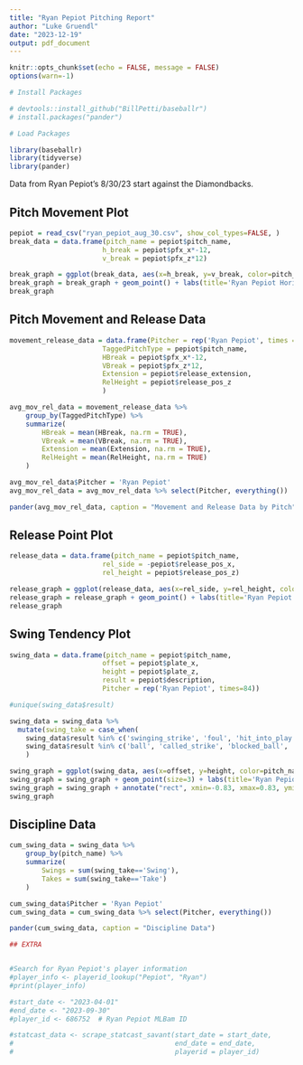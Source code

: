 ---
title: "Ryan Pepiot Pitching Report"
author: "Luke Gruendl"
date: "2023-12-19"
output: pdf_document
---

```{r setup, include=FALSE}
knitr::opts_chunk$set(echo = FALSE, message = FALSE)
options(warn=-1)
```


```{r}
# Install Packages

# devtools::install_github("BillPetti/baseballr")
# install.packages("pander")
```


```{r}
# Load Packages

library(baseballr)
library(tidyverse)
library(pander)
```

Data from Ryan Pepiot's 8/30/23 start against the Diamondbacks.

## Pitch Movement Plot

```{r}
pepiot = read_csv("ryan_pepiot_aug_30.csv", show_col_types=FALSE, )
break_data = data.frame(pitch_name = pepiot$pitch_name, 
                       h_break = pepiot$pfx_x*-12, 
                       v_break = pepiot$pfx_z*12)

break_graph = ggplot(break_data, aes(x=h_break, y=v_break, color=pitch_name))
break_graph = break_graph + geom_point() + labs(title='Ryan Pepiot Horizontal Vs. Vertical Break', x='Horizontal Break', y='Induced Vertical break', color='Pitch Type') + xlim(-30, 30) + ylim(-30, 30) + geom_hline(yintercept=0) + geom_vline(xintercept=0)
break_graph
```

## Pitch Movement and Release Data

```{r}
movement_release_data = data.frame(Pitcher = rep('Ryan Pepiot', times = 84),
                       TaggedPitchType = pepiot$pitch_name, 
                       HBreak = pepiot$pfx_x*-12, 
                       VBreak = pepiot$pfx_z*12,
                       Extension = pepiot$release_extension,
                       RelHeight = pepiot$release_pos_z
                       )

avg_mov_rel_data = movement_release_data %>%
    group_by(TaggedPitchType) %>%
    summarize(
        HBreak = mean(HBreak, na.rm = TRUE),
        VBreak = mean(VBreak, na.rm = TRUE),
        Extension = mean(Extension, na.rm = TRUE),
        RelHeight = mean(RelHeight, na.rm = TRUE)
    )

avg_mov_rel_data$Pitcher = 'Ryan Pepiot'
avg_mov_rel_data = avg_mov_rel_data %>% select(Pitcher, everything())

pander(avg_mov_rel_data, caption = "Movement and Release Data by Pitch")
```

## Release Point Plot

```{r}
release_data = data.frame(pitch_name = pepiot$pitch_name, 
                       rel_side = -pepiot$release_pos_x, 
                       rel_height = pepiot$release_pos_z)

release_graph = ggplot(release_data, aes(x=rel_side, y=rel_height, color=pitch_name))
release_graph = release_graph + geom_point() + labs(title='Ryan Pepiot Pitch Release Plot', x='Pitch Release Side (FT)', y='Pitch Release Height (FT)', color='Pitch Type') + xlim(-4.5, 4.5) + ylim(2, 7)
release_graph
```

## Swing Tendency Plot

```{r}
swing_data = data.frame(pitch_name = pepiot$pitch_name, 
                       offset = pepiot$plate_x, 
                       height = pepiot$plate_z,
                       result = pepiot$description,
                       Pitcher = rep('Ryan Pepiot', times=84))

#unique(swing_data$result)

swing_data = swing_data %>%
  mutate(swing_take = case_when(
    swing_data$result %in% c('swinging_strike', 'foul', 'hit_into_play', 'foul_tip', 'foul_bunt') ~ 'Swing',
    swing_data$result %in% c('ball', 'called_strike', 'blocked_ball', 'hit_by_pitch') ~ "Take")
    )

swing_graph = ggplot(swing_data, aes(x=offset, y=height, color=pitch_name, shape=swing_take)) + scale_shape_manual(values = c(16, 4))
swing_graph = swing_graph + geom_point(size=3) + labs(title='Ryan Pepiot Swinging Tendency Chart', x='Pitch Offset (FT)', y='Pitch Height (FT)', color='Pitch Type', shape='Swing or Take') + xlim(-2.5, 2.5) + ylim(0, 5)
swing_graph = swing_graph + annotate("rect", xmin=-0.83, xmax=0.83, ymin=1.5, ymax=3.5, fill=NA, color="black") + coord_fixed(ratio = 1/1)
swing_graph
```

## Discipline Data

```{r}
cum_swing_data = swing_data %>%
    group_by(pitch_name) %>%
    summarize(
        Swings = sum(swing_take=='Swing'),
        Takes = sum(swing_take=='Take')
    )

cum_swing_data$Pitcher = 'Ryan Pepiot'
cum_swing_data = cum_swing_data %>% select(Pitcher, everything())

pander(cum_swing_data, caption = "Discipline Data")
```




```{r}
## EXTRA


#Search for Ryan Pepiot's player information
#player_info <- playerid_lookup("Pepiot", "Ryan")
#print(player_info)
```


```{r}
#start_date <- "2023-04-01"
#end_date <- "2023-09-30"
#player_id <- 686752  # Ryan Pepiot MLBam ID

#statcast_data <- scrape_statcast_savant(start_date = start_date, 
#                                        end_date = end_date, 
#                                        playerid = player_id)
```

